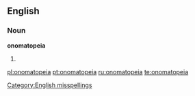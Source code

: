 ==English==

===Noun===
'''onomatopeia'''

# {{misspelling of|onomatopoeia}}

[[Category:English misspellings]]

[[pl:onomatopeia]]
[[pt:onomatopeia]]
[[ru:onomatopeia]]
[[te:onomatopeia]]